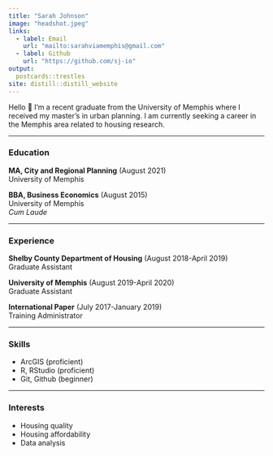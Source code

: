```yaml
---
title: "Sarah Johnson"
image: "headshot.jpeg"
links:
  - label: Email
    url: "mailto:sarahviamemphis@gmail.com"
  - label: Github
    url: "https://github.com/sj-io"
output:
  postcards::trestles
site: distill::distill_website
---
```


Hello 👋 I'm a recent graduate from the University of Memphis where I received my master's in urban planning. I am currently seeking a career in the Memphis area related to housing research.

------------------------------------------------------------------------

### Education

**MA, City and Regional Planning** (August 2021)\
University of Memphis

**BBA, Business Economics** (August 2015)\
University of Memphis\
*Cum Laude*

------------------------------------------------------------------------

### Experience

**Shelby County Department of Housing** (August 2018-April 2019)\
Graduate Assistant

**University of Memphis** (August 2019-April 2020)\
Graduate Assistant

**International Paper** (July 2017-January 2019)\
Training Administrator

------------------------------------------------------------------------

### Skills

-   ArcGIS (proficient)
-   R, RStudio (proficient)
-   Git, Github (beginner)

------------------------------------------------------------------------

### Interests

-   Housing quality
-   Housing affordability
-   Data analysis
